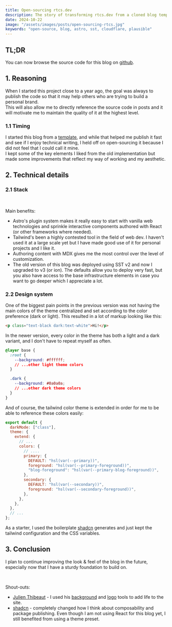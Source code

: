 ```yaml
---
title: Open-sourcing rtcs.dev
description: The story of transforming rtcs.dev from a cloned blog template to an MIT licensed project.
date: 2024-10-22
image: "/assets/images/posts/open-sourcing-rtcs.jpg"
keywords: "open-source, blog, astro, sst, cloudflare, plausible"
---
```


## TL;DR

You can now browse the source code for this blog on <a href="https://github.com/rtcs-dev/blog" target="_blank">github</a>.

## 1. Reasoning

When I started this project close to a year ago, the goal was always to publish the code so that it may help others who are trying to build a personal brand.
<br />
This will also allow me to directly reference the source code in posts and it will motivate me to maintain the quality of it at the highest level.

### 1.1 Timing

I started this blog from a <a href="https://github.com/uzzii-21/astro-portfolio" target="_blank">template</a>, and while that helped me publish it fast and see if I enjoy technical writing, I held off on open-sourcing it because I did not feel that I could call it mine.
<br />
I kept some of the key elements I liked from the old implementation but made some improvements that reflect my way of working and my aesthetic.

## 2. Technical details

### 2.1 Stack
<BlogStackShowcase />
<br />

Main benefits:

- Astro's plugin system makes it really easy to start with vanilla web technologies and sprinkle interactive components authored with React (or other frameworks where needed).
- Tailwind's been a highly contested tool in the field of web dev. I haven't used it at a large scale yet but I have made good use of it for personal projects and I like it.
- Authoring content with MDX gives me the most control over the level of customization.
- The old version of this blog was deployed using SST v2 and now I upgraded to v3 (or ion). The defaults allow you to deploy very fast, but you also have access to the base infrastructure elements in case you want to go deeper which I appreciate a lot.

### 2.2 Design system

One of the biggest pain points in the previous version was not having the main colors of the theme centralized and set according to the color preference (dark or light). This resulted in a lot of markup looking like this:

```html
<p class="text-black dark:text-white">Hi!</p>
```

In the newer version, every color in the theme has both a light and a dark variant, and I don't have to repeat myself as often.

```css
@layer base {
  :root {
    --background: #ffffff;
    // ...other light theme colors
  }

  .dark {
    --background: #0a0a0a;
    // ...other dark theme colors
  }
}
```

And of course, the tailwind color theme is extended in order for me to be able to reference these colors easily:

```js
export default {
  darkMode: ["class"],
  theme: {
    extend: {
      // ...
      colors: {
        // ....
        primary: {
          DEFAULT: "hsl(var(--primary))",
          foreground: "hsl(var(--primary-foreground))",
          "blog-foreground": "hsl(var(--primary-blog-foreground))",
        },
        secondary: {
          DEFAULT: "hsl(var(--secondary))",
          foreground: "hsl(var(--secondary-foreground))",
        },
      },
    },
  },
  // ...
};

```

As a starter, I used the boilerplate <a href="https://ui.shadcn.com/themes" target="_blank">shadcn</a> generates and just kept the tailwind configuration and the CSS variables.

## 3. Conclusion

I plan to continue improving the look & feel of the blog in the future, especially now that I have a sturdy foundation to build on.

<br />

Shout-outs:

-  <a href="https://ibelick.com/more" target="_blank">Julien Thibeaut</a> - I used his <a href="https://bg.ibelick.com/">background</a> and <a href="https://www.logoshaper.co/">logo</a> tools to add life to the site.
-  <a href="https://ui.shadcn.com/themes" target="_blank">shadcn</a> - completely changed how I think about composability and package publishing. Even though I am not using React for this blog yet, I still benefited from using a theme preset.
